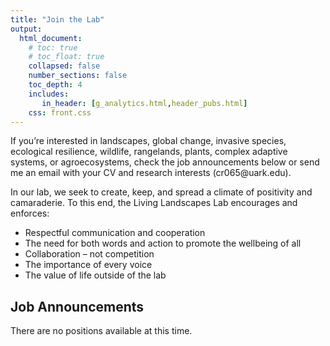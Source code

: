```yaml
---
title: "Join the Lab"
output: 
  html_document:
    # toc: true
    # toc_float: true
    collapsed: false
    number_sections: false
    toc_depth: 4
    includes:
       in_header: [g_analytics.html,header_pubs.html]
    css: front.css
---
```


If you're interested in landscapes, global change, invasive species, ecological resilience, wildlife, rangelands, plants, complex adaptive systems, or agroecosystems, check the job announcements below or send me an email with your CV and research interests (cr065@uark.edu).

In our lab, we seek to create, keep, and spread a climate of positivity and camaraderie. To this end, the Living Landscapes Lab encourages and enforces:

- Respectful communication and cooperation
- The need for both words and action to promote the wellbeing of all
- Collaboration -- not competition
- The importance of every voice 
- The value of life outside of the lab

## Job Announcements

There are no positions available at this time.

<!-- ## Postdoctoral Fellow: Wild Turkey Population Ecology -->

<!-- ### Project Description: -->

<!-- We seek a Postdoctoral Fellow in Population/Spatial Ecology at the Arkansas Cooperative Fish & Wildlife Research Unit, housed in the University of Arkansas Department of Biological Sciences. Overall, we are looking for a positive and creative individual with strong oral and written communication skills. The successful applicant will have the ability to be both an independent and motivated problem solver and collaborative team member capable of co-producing relevant science with scientists and on-the-ground practitioners. -->

<!-- This position is funded by the Arkansas Game & Fish Commission. The primary duty of the postdoctoral fellow will be to estimate and map population growth rates of turkeys across Arkansas using integrated population models. Additional duties will include identifying areas with the greatest potential to positively impact turkey populations through management and providing technical assistance for development of public-facing data products such as Shiny apps, data communications, etc. There is also an opportunity to analyze a large extant Acoustic Recording Unit database to assess savanna, glade, and grassland restoration outcomes across Arkansas. The Postdoctoral Fellow will be part of the Arkansas Cooperative Fish & Wildlife Research Unit and will work closely with a team comprised of University faculty, U.S. Geological Survey scientists, and Arkansas Game & Fish Commission Wildlife and Private Lands Divisions. Scientific and data products from this research will directly support conservation decision-making in Arkansas. -->

<!-- The position will ideally be located in Fayetteville, AR, at the University of Arkansas Department of Biological Sciences, but fully remote-work will be considered for exceptional candidates within the U.S. Fayetteville is listed as one of the best places to live in the US and has many wonderful outdoor recreation opportunities including the Ozark-St. Francis National Forest, the Buffalo National Scenic River, and world-class mountain biking trails. This is a full-time, Postdoctoral Fellow position with salary depending on experience ($60,000-$65,000 per year). Funding is also available for 1 national conference, 1 regional conference, and travel to meet with collaborators. This is a 1-year appointment, renewable based on the need for the position, availability of funding, and continued satisfactory level of performance in the role. Regular, reliable, and non-disruptive attendance is an essential job duty, as is the ability to create and maintain collegial, harmonious working relationships with others.   -->

<!-- ### Qualifications: -->

<!-- #### Minimum Qualifications: -->

<!-- - PhD in Ecology, Biology, or a related field with a strong quantitative background  -->

<!-- #### Preferred Qualifications: -->

<!-- -	Experience with R and analyzing spatial data using GIS, Google Earth Engine, etc. -->
<!-- -	Proficiency in integrated population modeling -->
<!-- -	Record of success conducting research, evidenced by publication in peer-reviewed journals  -->
<!-- -	Strong organizational, leadership, and communication skills to co-produce and conduct a research project with numerous collaborators (e.g., natural resource agencies, university faculty, private land owners, etc.). -->

<!-- ### Salary and Appointment: -->

<!-- - \$60,000 - \$65,000 -->
<!-- - This is a 1-year appointment, renewable based on the need for the position, availability of funding, and continued satisfactory level of performance in the role. -->

<!-- ### To Apply:  -->

<!-- Submit these application materials: 1) your CV, 2) a maximum 2-page cover letter indicating how you meet the qualifications of the position, why you are interested in this position specifically, how this position might support your career goals, and why you might be a good fit for this project, and 3) contact information for three (3) professional references willing to provide letters of reference. Letters will only be requested for a short-list of applicants.  -->

<!-- Please also feel free to reach out to Dr. Roberts if you have additional questions or would like to schedule a conversation. Looking forward to seeing your application in the pool! -->


<!-- ## Ph.D. Assistantship – Invasion ecology: early detection + impacts -->

<!-- ### Basic info -->

<!-- - Location: University of Arkansas, Department of Biological Sciences, Fayetteville, AR -->

<!-- - Salary: \$18,800 plus potential additive fellowships up to $22,000/year -->

<!-- - Start date: Fall 2023 or Spring 2024 -->

<!-- - **Applications will be reviewed as they are received!** -->

<!-- ### Description -->

<!-- I am looking for a doctoral student with a collaborative spirit, a creative mind, and strong interest in applied ecology and natural resources management. The student will be part of the University of Arkansas Department of Biological Sciences, the Arkansas Cooperative Fish & Wildlife Research Unit, and the Living Landscapes Lab. The student will lead a 4-year project on improving early detection models for invasive plants using Bayesian modeling, mechanistic dispersal modeling, and geospatial analyses. The focal species will be cogongrass (*Imperata cylindrica*), the ‘seventh worst weed in the world.’ There are many opportunities to work in wildlife-related research (e.g., impacts of cogongrass on ground-nesting birds). -->

<!-- The student will work with a diverse group of researchers from the USDA Agricultural Research Service, the University of Florida, the U.S. Forest Service, and Michigan State University. The student will also collaborate closely with another Ph.D. student at the University of Florida, who will focus on ecosystem service impacts (fire risk modeling, biodiversity effects) of cogongrass.  -->

<!-- The student’s stipend will be paid via a research assistantship. The research assistantship will cover the student’s salary year-round. Tuition will be waived. In addition to the salary, the University of Arkansas also offers [fellowships](https://graduate-and-international.uark.edu/graduate/costs-and-funding/fellowships-scholarships/doctoral-fellowships.php) that can substantially increase student salary.  -->

<!-- ### Qualifications -->

<!-- - Strong organizational, leadership, and communication skills to co-produce and conduct a research project with collaborators (e.g., natural resource agencies, university faculty, etc.).  -->

<!-- - Experience using GIS software (e.g., QGIS, ESRI, R geospatial packages). -->

<!-- - Proficiency in at least one statistical programming language (e.g., R, Julia, Python). -->

<!-- - Background in statistics, preferably Bayesian modeling and spatial analyses. -->

<!-- - A Master’s degree from a natural resources, biology, ecology, wildlife, fisheries, agronomy, or closely-related program.  -->

<!-- - Commitment to publishing peer-reviewed scientific articles and present research at conferences. -->

<!-- - Fortitude to work in challenging field conditions (e.g., heat, humidity, cold, rain, etc.). -->

<!-- - Suitable grades per [University of Arkansas Graduate School requirements](https://graduate-and-international.uark.edu/graduate/future-students/applying/degree-seeking.php). -->

<!-- - A valid US driver’s license or ability/willingness to obtain one prior to starting this position. -->

<!-- - Commitment to principles of diversity, equity, and inclusion. -->

<!-- ### To apply, please email me your: -->

<!-- - CV (which should include education, previous work/research experience, contact info for 3 references, and M.S. transcripts).  -->

<!-- - A cover letter detailing 1) interests and experience and 2) how these interests and experiences will translate to being a successful graduate student, project leader, and collaborator with our cooperating agencies. -->

<!-- - Please mark the subject of your application email as “Ph.D. Student Application” Email to cr065@uark.edu. -->

